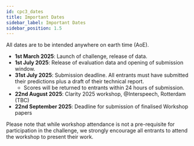 ```yaml
---
id: cpc3_dates
title: Important Dates
sidebar_label: Important Dates
sidebar_position: 1.5
---
```


All dates are to be intended anywhere on earth time (AoE).

- **1st March 2025**: Launch of challenge, release of data.
- **1st July 2025**: Release of evaluation data and opening of submission window.
- **31st July 2025**: Submission deadline. All entrants must have submitted their predictions plus a draft of their technical report.
  - Scores will be returned to entrants within 24 hours of submission.
- **22nd August 2025**: Clarity 2025 workshop, @Interspeech, Rotterdam (TBC)
- **22nd September 2025**: Deadline for submission of finalised Workshop papers

Please note that while workshop attendance is not a pre-requisite for participation in the challenge, we strongly encourage all entrants to attend the workshop to present their work.
